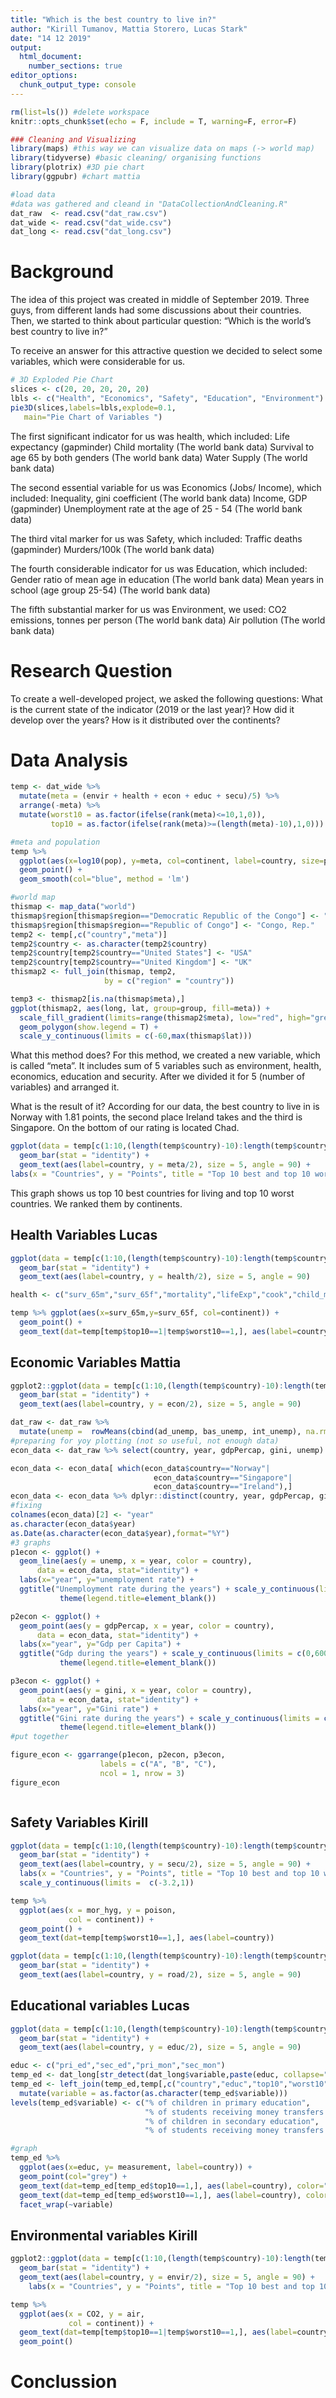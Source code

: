 ```yaml
---
title: "Which is the best country to live in?"
author: "Kirill Tumanov, Mattia Storero, Lucas Stark"
date: "14 12 2019"
output: 
  html_document:
    number_sections: true
editor_options: 
  chunk_output_type: console
---
```


```r
rm(list=ls()) #delete workspace
knitr::opts_chunk$set(echo = F, include = T, warning=F, error=F)

### Cleaning and Visualizing
library(maps) #this way we can visualize data on maps (-> world map)
library(tidyverse) #basic cleaning/ organising functions
library(plotrix) #3D pie chart
library(ggpubr) #chart mattia

#load data
#data was gathered and cleand in "DataCollectionAndCleaning.R"
dat_raw  <- read.csv("dat_raw.csv")
dat_wide <- read.csv("dat_wide.csv")
dat_long <- read.csv("dat_long.csv")


```

# Background
The idea of this project was created in middle of September 2019.
Three guys, from different lands had some discussions about their countries.
Then, we started to think about particular question:
"Which is the world's best country to live in?"

To receive an answer for this attractive question we decided to select some 
variables, which were considerable for us.


```r
# 3D Exploded Pie Chart
slices <- c(20, 20, 20, 20, 20)
lbls <- c("Health", "Economics", "Safety", "Education", "Environment")
pie3D(slices,labels=lbls,explode=0.1,
   main="Pie Chart of Variables ")
```

The first significant indicator for us was health, which included: 
Life expectancy (gapminder)
Child mortality (The world bank data)
Survival to age 65 by both genders (The world bank data)
Water Supply (The world bank data)

The second essential variable for us was Economics (Jobs/ Income), which included:
Inequality, gini coefficient (The world bank data)
Income, GDP (gapminder)
Unemployment rate at the age of 25 - 54 (The world bank data)

The third vital marker for us was Safety, which included:
Traffic deaths (gapminder)
Murders/100k (The world bank data)

The fourth considerable indicator for us was Education, which included:
Gender ratio of mean age in education (The world bank data)
Mean years in school (age group 25-54) (The world bank data)

The fifth substantial marker for us was Environment, we used:
CO2 emissions, tonnes per person (The world bank data)
Air pollution (The world bank data)

# Research Question
To create a well-developed project, we asked the following questions:
What is the current state of the indicator (2019 or the last year)?
How did it develop over the years?
How is it distributed over the continents?


# Data Analysis

```r
temp <- dat_wide %>%
  mutate(meta = (envir + health + econ + educ + secu)/5) %>%
  arrange(-meta) %>%
  mutate(worst10 = as.factor(ifelse(rank(meta)<=10,1,0)),
         top10 = as.factor(ifelse(rank(meta)>=(length(meta)-10),1,0)))

#meta and population
temp %>%
  ggplot(aes(x=log10(pop), y=meta, col=continent, label=country, size=pop)) +
  geom_point() +
  geom_smooth(col="blue", method = 'lm')

#world map
thismap <- map_data("world")
thismap$region[thismap$region=="Democratic Republic of the Congo"] <- "Congo, Dem. Rep."
thismap$region[thismap$region=="Republic of Congo"] <- "Congo, Rep."
temp2 <- temp[,c("country","meta")]
temp2$country <- as.character(temp2$country)
temp2$country[temp2$country=="United States"] <- "USA"
temp2$country[temp2$country=="United Kingdom"] <- "UK"
thismap2 <- full_join(thismap, temp2, 
                     by = c("region" = "country")) 

temp3 <- thismap2[is.na(thismap$meta),]
ggplot(thismap2, aes(long, lat, group=group, fill=meta)) +
  scale_fill_gradient(limits=range(thismap2$meta), low="red", high="green") + 
  geom_polygon(show.legend = T) +
  scale_y_continuous(limits = c(-60,max(thismap$lat)))

```

What this method does?
For this method, we created a new variable, which is called "meta". It includes sum of 5 variables 
such as environment, health, economics, education and security. After we divided it for 5 (number of variables) and arranged it.

What is the result of it?
According for our data, the best country to live in is Norway with 1.81 points, the second place Ireland takes and the
third is Singapore. On the bottom of our rating is located Chad.


```r
ggplot(data = temp[c(1:10,(length(temp$country)-10):length(temp$country)),], mapping = aes(x = -rank(meta), y = meta,  fill = continent)) +
  geom_bar(stat = "identity") +
  geom_text(aes(label=country, y = meta/2), size = 5, angle = 90) +
labs(x = "Countries", y = "Points", title = "Top 10 best and top 10 worst countries for living")

```
This graph shows us top 10 best countries for living and top 10 worst countries. We ranked them by continents.

## Health Variables Lucas
```r
ggplot(data = temp[c(1:10,(length(temp$country)-10):length(temp$country)),], mapping = aes(x = -rank(health), y = health,  fill = continent)) +
  geom_bar(stat = "identity") +
  geom_text(aes(label=country, y = health/2), size = 5, angle = 90)

health <- c("surv_65m","surv_65f","mortality","lifeExp","cook","child_mor")

temp %>% ggplot(aes(x=surv_65m,y=surv_65f, col=continent)) +
  geom_point() +
  geom_text(dat=temp[temp$top10==1|temp$worst10==1,], aes(label=country))

```

## Economic Variables Mattia
```r
ggplot2::ggplot(data = temp[c(1:10,(length(temp$country)-10):length(temp$country)),], mapping = aes(x = -rank(econ), y = econ,  fill = continent)) +
  geom_bar(stat = "identity") +
  geom_text(aes(label=country, y = econ/2), size = 5, angle = 90)

dat_raw <- dat_raw %>% 
  mutate(unemp =  rowMeans(cbind(ad_unemp, bas_unemp, int_unemp), na.rm=T))
#preparing for yoy plotting (not so useful, not enough data)
econ_data <- dat_raw %>% select(country, year, gdpPercap, gini, unemp)

econ_data <- econ_data[ which(econ_data$country=="Norway"|
                                econ_data$country=="Singapore"|
                                econ_data$country=="Ireland"),]
econ_data <- econ_data %>% dplyr::distinct(country, year, gdpPercap, gini, unemp)
#fixing
colnames(econ_data)[2] <- "year"
as.character(econ_data$year)
as.Date(as.character(econ_data$year),format="%Y")
#3 graphs
p1econ <- ggplot() + 
  geom_line(aes(y = unemp, x = year, color = country),
      data = econ_data, stat="identity") +
  labs(x="year", y="unemployment rate") +
  ggtitle("Unemployment rate during the years") + scale_y_continuous(limits = c(0,20)) + scale_x_continuous(limits = c(2000,2020))+ theme(axis.text.x = element_text(angle = 90)) + geom_line(aes(y=unemp, x=year, color = country), data = econ_data) +
           theme(legend.title=element_blank())

p2econ <- ggplot() + 
  geom_point(aes(y = gdpPercap, x = year, color = country),
      data = econ_data, stat="identity") +
  labs(x="year", y="Gdp per Capita") +
  ggtitle("Gdp during the years") + scale_y_continuous(limits = c(0,60000)) + scale_x_continuous(limits = c(1970,2020))+ theme(axis.text.x = element_text(angle = 90)) + geom_line(aes(y=gdpPercap, x=year, color = country), data = econ_data) +
           theme(legend.title=element_blank())

p3econ <- ggplot() + 
  geom_point(aes(y = gini, x = year, color = country),
      data = econ_data, stat="identity") +
  labs(x="year", y="Gini rate") +
  ggtitle("Gini rate during the years") + scale_y_continuous(limits = c(20,40)) + scale_x_continuous(limits = c(2000,2020))+ theme(axis.text.x = element_text(angle = 90)) + geom_line(aes(y=gini, x=year, color = country), data = econ_data) +
           theme(legend.title=element_blank())
#put together

figure_econ <- ggarrange(p1econ, p2econ, p3econ,
                    labels = c("A", "B", "C"),
                    ncol = 1, nrow = 3)
figure_econ



```

## Safety Variables Kirill
```r
ggplot(data = temp[c(1:10,(length(temp$country)-10):length(temp$country)),], mapping = aes(x = -rank(secu), y = secu,  fill = continent)) +
  geom_bar(stat = "identity") +
  geom_text(aes(label=country, y = secu/2), size = 5, angle = 90) +
  labs(x = "Countries", y = "Points", title = "Top 10 best and top 10 worst countries for safety") +
  scale_y_continuous(limits =  c(-3.2,1))

temp %>% 
  ggplot(aes(x = mor_hyg, y = poison,
             col = continent)) +
  geom_point() +
  geom_text(dat=temp[temp$worst10==1,], aes(label=country))

ggplot(data = temp[c(1:10,(length(temp$country)-10):length(temp$country)),], mapping = aes(x = -rank(road), y = road,  fill = continent)) +
  geom_bar(stat = "identity") +
  geom_text(aes(label=country, y = road/2), size = 5, angle = 90)

```

## Educational variables Lucas
```r
ggplot(data = temp[c(1:10,(length(temp$country)-10):length(temp$country)),], mapping = aes(x = -rank(educ), y = educ,  fill = continent)) +
  geom_bar(stat = "identity") +
  geom_text(aes(label=country, y = educ/2), size = 5, angle = 90)

educ <- c("pri_ed","sec_ed","pri_mon","sec_mon")
temp_ed <- dat_long[str_detect(dat_long$variable,paste(educ, collapse="|")),]
temp_ed <- left_join(temp_ed,temp[,c("country","educ","top10","worst10")],by="country") %>%
  mutate(variable = as.factor(as.character(temp_ed$variable)))
levels(temp_ed$variable) <- c("% of children in primary education",
                              "% of students receiving money transfers from state for primary education",
                              "% of children in secondary education",
                              "% of students receiving money transfers from state for secondary education")

#graph
temp_ed %>%
  ggplot(aes(x=educ, y= measurement, label=country)) +
  geom_point(col="grey") +
  geom_text(dat=temp_ed[temp_ed$top10==1,], aes(label=country), color="green", size=3)+
  geom_text(dat=temp_ed[temp_ed$worst10==1,], aes(label=country), color="red", size=3) +
  facet_wrap(~variable)

```

## Environmental variables Kirill
```r
ggplot2::ggplot(data = temp[c(1:10,(length(temp$country)-10):length(temp$country)),], mapping = aes(x = -rank(envir), y = envir,  fill = continent)) +
  geom_bar(stat = "identity") +
  geom_text(aes(label=country, y = envir/2), size = 5, angle = 90) +
    labs(x = "Countries", y = "Points", title = "Top 10 best and top 10 worst countries for environment")

temp %>% 
  ggplot(aes(x = CO2, y = air,
             col = continent)) +
  geom_text(dat=temp[temp$top10==1|temp$worst10==1,], aes(label=country)) +
  geom_point()
```

# Conclussion
